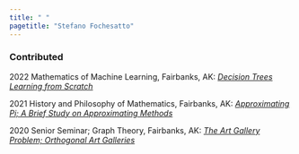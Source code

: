 ```yaml
---
title: " "
pagetitle: "Stefano Fochesatto"
---
```


<link rel="stylesheet" href="styles.css" type="text/css">
<link rel="stylesheet" href="academicicons/css/academicons.min.css"/>


### Contributed

2022 Mathematics of Machine Learning, Fairbanks, AK: [*Decision Trees Learning from Scratch*](https://github.com/StefanoFochesatto/Homework-Spring-2022/blob/main/Mathematics%20of%20Machine%20Learning/DecisionTreePresentation.pdf)

2021 History and Philosophy of Mathematics, Fairbanks, AK: [*Approximating Pi; A Brief Study on Approximating Methods*](https://github.com/StefanoFochesatto/MATH-316/blob/main/Approximation%20Pi%20Presentation.pdf)

2020 Senior Seminar; Graph Theory, Fairbanks, AK: [*The Art Gallery Problem; Orthogonal Art Galleries*](https://github.com/StefanoFochesatto/MATH-490/blob/main/Coursework/Final%20Presentation/Final_Presentation.pdf)

